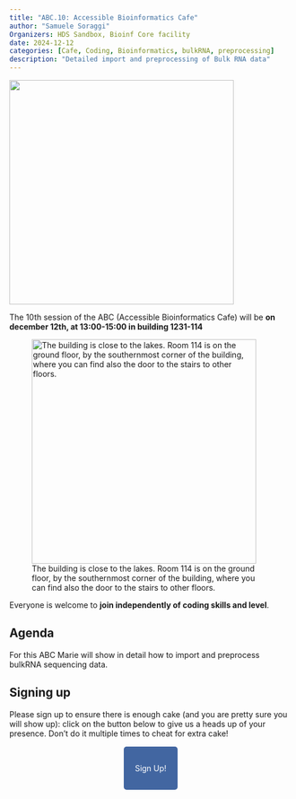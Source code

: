 ```yaml
---
title: "ABC.10: Accessible Bioinformatics Cafe"
author: "Samuele Soraggi"
Organizers: HDS Sandbox, Bioinf Core facility
date: 2024-12-12
categories: [Cafe, Coding, Bioinformatics, bulkRNA, preprocessing]
description: "Detailed import and preprocessing of Bulk RNA data"
---
```


![](../../img/news/heatmap.png){fig-align="center" width=400px}

The 10th session of the ABC (Accessible Bioinformatics Cafe) will be **on december 12th, at 13:00-15:00 in building 1231-114**

![The building is close to the lakes. Room 114 is on the ground floor, by the southernmost corner of the building, where you can find also the door to the stairs to other floors.](../../img/news/bartholin1231-114.png){width=400px}

Everyone is welcome to **join independently of coding skills and level**. 

## Agenda
 
For this ABC Marie will show in detail how to  import and preprocess bulkRNA sequencing data.
 
## Signing up

Please sign up to ensure there is enough cake (and you are pretty sure you will show up): click on the button below to give us a heads up of your presence. Don't do it multiple times to cheat for extra cake!

&nbsp;

 <p align="center">
  <a href="https://docs.google.com/forms/d/e/1FAIpQLScJSAo7BJfcP-Q9IELAtop72tAECnZrRiiQFTz8wIGStC0NUA/viewform?usp=dialog" style="background-color: #4266A1; color: #FFFFFF; padding: 30px 20px; text-decoration: none; border-radius: 5px;">
    Sign Up!
  </a>
</p>
